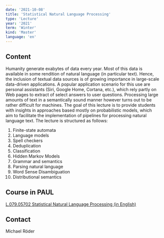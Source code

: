 ```yaml
---
date: '2021-10-08'
title: 'Statistical Natural Language Processing'
type: 'Lecture'
year: '2021'
term: 'Winter'
kind: 'Master'
language: 'en'
---
```


## Content

Humanity generate exabytes of data every year. Most of this data is available in some rendition of natural language (in particular text). Hence, the inclusion of textual data sources is of growing importance in large-scale data-driven applications. A popular application scenario for this use are personal assistants (Siri, Google Home, Cortana, etc.), which rely partly on Web pages to extract of select answers to user questions. Processing large amounts of text in a semantically sound manner however turns out to be rather difficult for machines. The goal of this lecture is to provide students with insights in approaches based mostly on probabilistic models, which aim to facilitate the implementation of pipelines for processing natural language text. The lecture is structured as follows:

1. Finite-state automata
2. Language models
3. Spell checkers
4. Deduplication
5. Classification
6. Hidden Markov Models
7. Grammar and semantics
8. Parsing natural language
9. Word Sense Disambiguation
10. Distributional semantics

## Course in PAUL

[L.079.05702 Statistical Natural Language Processing (in English)](https://paul.uni-paderborn.de/scripts/mgrqispi.dll?APPNAME=CampusNet&PRGNAME=COURSEDETAILS&ARGUMENTS=-N000000000000002,-N000342,-N0,-N379367182681533,-N379367182667534)

## Contact

<Link to="/MichaelRoeder">Michael Röder</Link>
